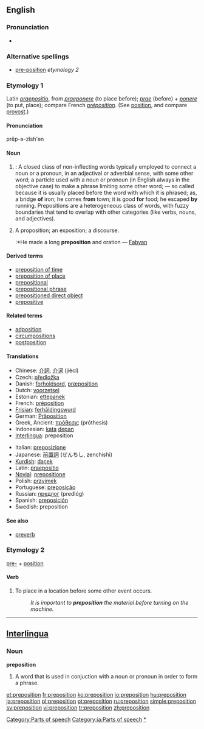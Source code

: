 ==English==
{{wikipedia}}
===Pronunciation===
*{{audio|en-us-preposition.ogg|Audio (US)}}

===Alternative spellings===
*[[pre-position]] ''etymology 2''

===Etymology 1===
Latin ''[[praepositio]]'', from ''[[praeponere]]'' (to place before); ''[[prae]]'' (before) + ''[[ponere]]'' (to put, place); compare French ''[[préposition]]''. (See [[position]], and compare [[provost]].)

====Pronunciation====
prĕp-ə-zĭsh'ən

====Noun====

{{en-noun}}

# {{grammar}}: A closed class of non-inflecting words typically employed to connect a noun or a pronoun, in an adjectival or adverbial sense, with some other word; a particle used with a noun or pronoun (in English always in the objective case) to make a phrase limiting some other word; — so called because it is usually placed before the word with which it is phrased; as, a bridge '''of''' iron; he comes '''from''' town; it is good '''for''' food; he escaped '''by''' running. Prepositions are a heterogeneous class of words, with fuzzy boundaries that tend to overlap with other categories (like verbs, nouns, and adjectives). 
# {{obsolete}} A proposition; an exposition; a discourse.
#:*He made a long '''preposition''' and oration — [[Fabyan]]

====Derived terms====
*[[preposition of time]]
*[[preposition of place]]
*[[prepositional]]
*[[prepositional phrase]]
*[[prepositioned direct object]]
*[[prepositive]]

====Related terms====
*[[adposition]]
*[[circumpositions]]
*[[postposition]]

====Translations====
{{top}}
*Chinese: [[介詞]], [[介词]] (jiècí)
*Czech: [[předložka]] {{f}}
*Danish: [[forholdsord]], [[præposition]]
*Dutch: [[voorzetsel]] {{n}}
*Estonian: [[ettepanek]]
*French: [[préposition]]
*[[Frisian]]: [[ferhâldingswurd]] {{n}}
*German: [[Präposition]] {{f}}
*Greek, Ancient: [[πρόθεσις]] (próthesis) {{f}}
*Indonesian: [[kata]] [[depan]]
*[[Interlingua]]: preposition
{{mid}}
*Italian: [[preposizione]] {{f}}
*Japanese: [[前置詞]] (ぜんちし, zenchishi)
*[[Kurdish]]: [[daçek]] {{f}}
*Latin: [[praepositio]] {{f}}
*[[Novial]]: [[prepositione]]
*Polish: [[przyimek]] {{m}}
*Portuguese: [[preposição]] {{f}}
*Russian: [[предлог]] (predlóg) {{m}}
*Spanish: [[preposición]] {{f}}
*Swedish: preposition {{c}}
{{bottom}}

====See also====
*[[preverb]]

===Etymology 2===
[[pre-]] + [[position]]

====Verb====
{{en-verb}}

# To place in a location before some other event occurs.
#:''It is important to '''preposition''' the material before turning on the machine.'' 

----

==[[Interlingua]]==

===Noun===
'''preposition'''

# A word that is used in conjuction with a noun or pronoun in order to form a phrase.

[[Category:Parts of speech]]
[[Category:ia:Parts of speech]]
[[Category:Prepositions|*]]

[[et:preposition]]
[[fr:preposition]]
[[ko:preposition]]
[[io:preposition]]
[[hu:preposition]]
[[ja:preposition]]
[[pl:preposition]]
[[pt:preposition]]
[[ru:preposition]]
[[simple:preposition]]
[[sv:preposition]]
[[vi:preposition]]
[[tr:preposition]]
[[zh:preposition]]